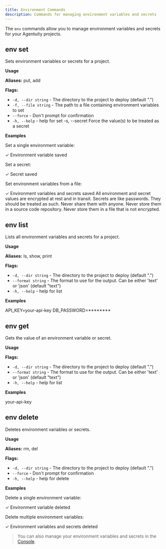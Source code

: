 ```yaml
---
title: Environment Commands
description: Commands for managing environment variables and secrets
---
```


The `env` commands allow you to manage environment variables and secrets for your Agentuity projects.

## env set

Sets environment variables or secrets for a project.

**Usage**

<CLICommand command="agentuity env set [key] [value] [flags]" />

**Aliases:** put, add

**Flags:**
- `-d, --dir string` - The directory to the project to deploy (default ".")
- `-f, --file string` - The path to a file containing environment variables to set
- `--force` - Don't prompt for confirmation
- `-h, --help` - help for set
  -s, --secret        Force the value(s) to be treated as a secret

**Examples**

Set a single environment variable:

<CLICommand command="agentuity env set API_KEY your-api-key">
✓ Environment variable saved
</CLICommand>

Set a secret:

<CLICommand command="agentuity env set --secret DB_PASSWORD your-password">
✓ Secret saved
</CLICommand>

Set environment variables from a file:

<CLICommand command="agentuity env set --file .env">
✓ Environment variables and secrets saved
</CLICommand>

<Callout type="info">
All environment and secret values are encrypted at rest and in transit.
</Callout>

<Callout type="error">
Secrets are like passwords.  They should be treated as such.  Never share them with anyone.  Never store them in a source code repository.  Never store them in a file that is not encrypted.
</Callout>

## env list

Lists all environment variables and secrets for a project.

**Usage**

<CLICommand command="agentuity env list [flags]" />

**Aliases:** ls, show, print

**Flags:**
- `-d, --dir string` - The directory to the project to deploy (default ".")
- `--format string` - The format to use for the output. Can be either 'text' or 'json' (default "text")
- `-h, --help` - help for list

**Examples**

<CLICommand command="agentuity env list">
API_KEY=your-api-key
DB_PASSWORD=********
</CLICommand>

## env get

Gets the value of an environment variable or secret.

**Usage**

<CLICommand command="agentuity env get [key] [flags]" />

**Flags:**
- `-d, --dir string` - The directory to the project to deploy (default ".")
- `--format string` - The format to use for the output. Can be either 'text' or 'json' (default "text")
- `-h, --help` - help for list

**Examples**

<CLICommand command="agentuity env get API_KEY">
your-api-key
</CLICommand>

## env delete

Deletes environment variables or secrets.

**Usage**

<CLICommand command="agentuity env delete" />

**Aliases:** rm, del

**Flags:**
- `-d, --dir string` - The directory to the project to deploy (default ".")
- `--force` - Don't prompt for confirmation
- `-h, --help` - help for delete

**Examples**

Delete a single environment variable:

<CLICommand command="agentuity env delete API_KEY">
✓ Environment variable deleted
</CLICommand>

Delete multiple environment variables:

<CLICommand command="agentuity env delete API_KEY DB_PASSWORD">
✓ Environment variables and secrets deleted
</CLICommand>

> You can also manage your environment variables and secrets in the [Console](/Cloud/api-keys).